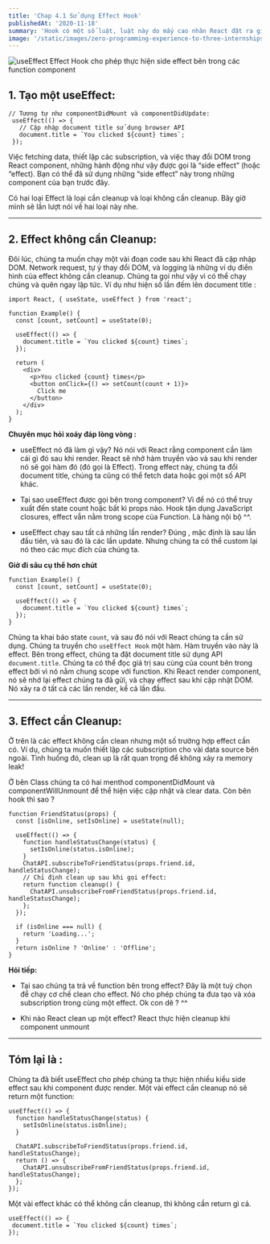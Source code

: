 ```yaml
---
title: 'Chap 4.1 Sử dụng Effect Hook'
publishedAt: '2020-11-18'
summary: 'Hook có một số luật, luật này do mấy cao nhân React đặt ra giúp chúng ta code không bị lỗi nên ae ráng nhớ nhe.'
image: '/static/images/zero-programming-experience-to-three-internships/banner.png'
---
```


![useEffect](https://daveceddia.com/images/useEffect-hook.png)
Effect Hook cho phép thực hiện side effect bên trong các function component

## 1. Tạo một useEffect:

```
// Tương tự như componentDidMount và componentDidUpdate:
 useEffect(() => {
   // Cập nhập document title sử dụng browser API
   document.title = `You clicked ${count} times`;
 });
```

Việc fetching data, thiết lập các subscription, và việc thay đổi DOM trong React component, những hành động như vậy được gọi là “side effect” (hoặc “effect). Bạn có thể đã sử dụng những “side effect” này trong những component của bạn trước đây.

Có hai loại Effect là loại cần cleanup và loại không cần cleanup. Bây giờ mình sẽ lần lượt nói về hai loại này nhe.

---

## 2. Effect không cần Cleanup:

Đôi lúc, chúng ta muốn chạy một vài đoạn code sau khi React đã cập nhập DOM. Network request, tự ý thay đổi DOM, và logging là những ví dụ điển hình của effect không cần cleanup. Chúng ta gọi như vậy vì có thể chạy chúng và quên ngay lập tức. Ví dụ như hiện số lần đếm lên document title :

```
import React, { useState, useEffect } from 'react';

function Example() {
  const [count, setCount] = useState(0);

  useEffect(() => {
    document.title = `You clicked ${count} times`;
  });

  return (
    <div>
      <p>You clicked {count} times</p>
      <button onClick={() => setCount(count + 1)}>
        Click me
      </button>
    </div>
  );
}
```

**Chuyên mục hỏi xoáy đáp lòng vòng :**

- useEffect nó đã làm gì vậy?
  Nó nói với React rằng component cần làm cái gì đó sau khi render. React sẽ nhớ hàm truyền vào và sau khi render nó sẽ gọi hàm đó (đó gọi là Effect). Trong effect này, chúng ta đổi document title, chúng ta cũng có thể fetch data hoặc gọi một số API khác.

- Tại sao useEffect được gọi bên trong component?
  Vì để nó có thể truy xuất đến state count hoặc bất kì props nào. Hook tận dụng JavaScript closures, effect vẫn nằm trong scope của Function. Là hàng nội bộ ^^.

- useEffect chạy sau tất cả những lần render?
  Đúng , mặc định là sau lần đầu tiên, và sau đó là các lần update. Nhưng chúng ta có thể custom lại nó theo các mục đích của chúng ta.

**Giờ đi sâu cụ thể hơn chút**

```
function Example() {
  const [count, setCount] = useState(0);

  useEffect(() => {
    document.title = `You clicked ${count} times`;
  });
}
```

Chúng ta khai báo state `count`, và sau đó nói với React chúng ta cần sử dụng. Chúng ta truyền cho `useEffect Hook` một hàm. Hàm truyền vào này là effect.
Bên trong effect, chúng ta đặt document title sử dụng API `document.title`. Chúng ta có thể đọc giá trị sau cùng của count bên trong effect bởi vì nó nằm chung scope với function. Khi React render component, nó sẽ nhớ lại effect chúng ta đã gửi, và chạy effect sau khi cập nhật DOM. Nó xảy ra ở tất cả các lần render, kể cả lần đầu.

---

## 3. Effect cần Cleanup:

Ở trên là các effect không cần clean nhưng một số trường hợp effect cần có. Ví dụ, chúng ta muốn thiết lập các subscription cho vài data source bên ngoài. Tình huống đó, clean up là rất quan trọng để không xảy ra memory leak!

Ở bên Class chúng ta có hai menthod componentDidMount và componentWillUnmount để thể hiện việc cập nhật và clear data. Còn bên hook thì sao ?

```
function FriendStatus(props) {
  const [isOnline, setIsOnline] = useState(null);

  useEffect(() => {
    function handleStatusChange(status) {
      setIsOnline(status.isOnline);
    }
    ChatAPI.subscribeToFriendStatus(props.friend.id, handleStatusChange);
    // Chỉ định clean up sau khi gọi effect:
    return function cleanup() {
      ChatAPI.unsubscribeFromFriendStatus(props.friend.id, handleStatusChange);
    };
  });

  if (isOnline === null) {
    return 'Loading...';
  }
  return isOnline ? 'Online' : 'Offline';
}
```

**Hỏi tiếp:**

- Tại sao chúng ta trả về function bên trong effect?
  Đây là một tuỳ chọn để chạy cơ chế clean cho effect. Nó cho phép chúng ta đưa tạo và xóa subscription trong cùng một effect. Ok con dê ? ^^

- Khi nào React clean up một effect?
  React thực hiện cleanup khi component unmount

---

## Tóm lại là :

Chúng ta đã biết useEffect cho phép chúng ta thực hiện nhiều kiểu side effect sau khi component được render. Một vài effect cần cleanup nó sẽ return một function:

```
useEffect(() => {
  function handleStatusChange(status) {
    setIsOnline(status.isOnline);
  }

  ChatAPI.subscribeToFriendStatus(props.friend.id, handleStatusChange);
  return () => {
    ChatAPI.unsubscribeFromFriendStatus(props.friend.id, handleStatusChange);
  };
});
```

Một vài effect khác có thể không cần cleanup, thì không cần return gì cả.

```
useEffect(() => {
 document.title = `You clicked ${count} times`;
});
```
